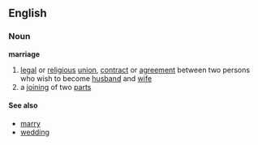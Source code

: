 ==English==
===Noun===
'''marriage'''
#[[legal]] or [[religious]] [[union]], [[contract]] or [[agreement]] between two persons who wish to become [[husband]] and [[wife]]
#a [[join]]ing of two [[part]]s

====See also====
*[[marry]]
*[[wedding]]